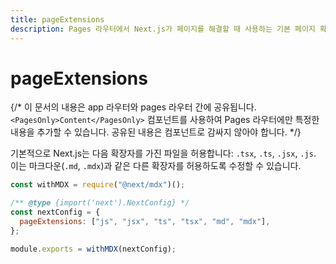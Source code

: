 ```yaml
---
title: pageExtensions
description: Pages 라우터에서 Next.js가 페이지를 해결할 때 사용하는 기본 페이지 확장자를 확장합니다.
---
```


# pageExtensions

{/* 이 문서의 내용은 app 라우터와 pages 라우터 간에 공유됩니다. `<PagesOnly>Content</PagesOnly>` 컴포넌트를 사용하여 Pages 라우터에만 특정한 내용을 추가할 수 있습니다. 공유된 내용은 컴포넌트로 감싸지 않아야 합니다. */}

기본적으로 Next.js는 다음 확장자를 가진 파일을 허용합니다: `.tsx`, `.ts`, `.jsx`, `.js`. 이는 마크다운(`.md`, `.mdx`)과 같은 다른 확장자를 허용하도록 수정할 수 있습니다.

```js filename="next.config.js"
const withMDX = require("@next/mdx")();

/** @type {import('next').NextConfig} */
const nextConfig = {
  pageExtensions: ["js", "jsx", "ts", "tsx", "md", "mdx"],
};

module.exports = withMDX(nextConfig);
```
